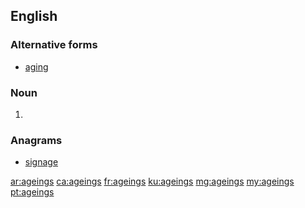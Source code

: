 ==English==

===Alternative forms===
* [[aging]]

===Noun===
{{head|en|noun plural form|head=ageing}}
# {{label|en|AU|NZ|British}} {{plural of|ageing|lang=en}}

===Anagrams===
* [[signage#English|signage]]

[[ar:ageings]]
[[ca:ageings]]
[[fr:ageings]]
[[ku:ageings]]
[[mg:ageings]]
[[my:ageings]]
[[pt:ageings]]